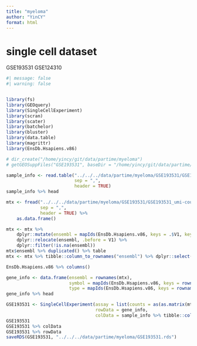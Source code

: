 ```yaml
---
title: "myeloma"
author: "YinCY"
format: html
---
```


# single cell dataset
GSE193531
GSE124310
```r
#| message: false
#| warning: false


library(fs)
library(GEOquery)
library(SingleCellExperiment)
library(scran)
library(scater)
library(batchelor)
library(bluster)
library(data.table)
library(magrittr)
library(EnsDb.Hsapiens.v86)

# dir_create("/home/yincy/git/data/partime/myeloma")
# getGEOSuppFiles("GSE193531", baseDir = "/home/yincy/git/data/partime/myeloma/")
```

```r
sample_info <- read.table("../../../data/partime/myeloma/GSE193531/GSE193531_cell-level-metadata.csv.gz", 
                          sep = ",", 
                          header = TRUE)
sample_info %>% head
```

```r
mtx <- fread("../../../data/partime/myeloma/GSE193531/GSE193531_umi-count-matrix.csv.gz", 
             sep = ",", 
             header = TRUE) %>% 
    as.data.frame()

mtx <- mtx %>% 
    dplyr::mutate(ensembl = mapIds(EnsDb.Hsapiens.v86, keys = .$V1, keytype = "SYMBOL", column = "GENEID")) %>% 
    dplyr::relocate(ensembl, .before = V1) %>% 
    dplyr::filter(!is.na(ensembl))
mtx$ensembl %>% duplicated() %>% table
mtx <- mtx %>% tibble::column_to_rownames("ensembl") %>% dplyr::select(-V1)

EnsDb.Hsapiens.v86 %>% columns()

gene_info <- data.frame(ensembl = rownames(mtx), 
                        symbol = mapIds(EnsDb.Hsapiens.v86, keys = rownames(mtx), keytype = "GENEID", column = "SYMBOL"), 
                        type = mapIds(EnsDb.Hsapiens.v86, keys = rownames(mtx), keytype = "GENEID", column = "GENEBIOTYPE"))
gene_info %>% head
```

```r
GSE193531 <- SingleCellExperiment(assay = list(counts = as(as.matrix(mtx), "CsparseMatrix")), 
                                  rowData = gene_info, 
                                  colData = sample_info %>% tibble::column_to_rownames("index"))
GSE193531
GSE193531 %>% colData
GSE193531 %>% rowData
saveRDS(GSE193531, "../../../data/partime/myeloma/GSE193531.rds")
```




















